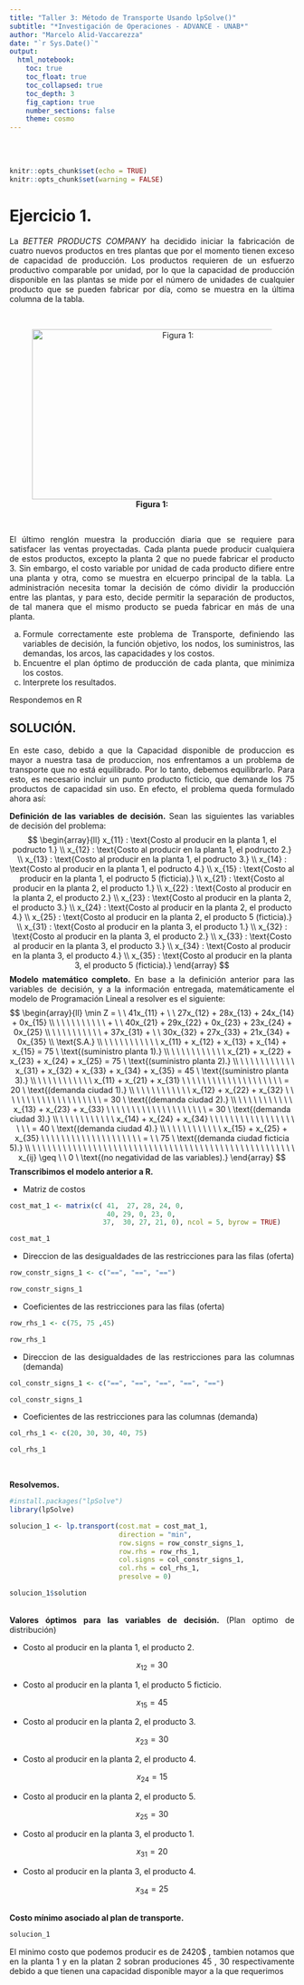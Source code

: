 ---
title: "Taller 3: Método de Transporte Usando lpSolve()"
subtitle: "*Investigación de Operaciones - ADVANCE - UNAB*"
author: "Marcelo Alid-Vaccarezza"
date: "`r Sys.Date()`"
output:
  html_notebook:
    toc: true
    toc_float: true
    toc_collapsed: true
    toc_depth: 3
    fig_caption: true
    number_sections: false
    theme: cosmo
---

<div style="text-align: justify">
<br>
<br>


```{r setup, include = FALSE}
knitr::opts_chunk$set(echo = TRUE)
knitr::opts_chunk$set(warning = FALSE)
```


# **Ejercicio 1.** 
La _BETTER PRODUCTS COMPANY_ ha decidido iniciar la fabricación de cuatro nuevos productos en tres plantas que por el momento tienen exceso de capacidad de producción. Los productos requieren de un esfuerzo productivo comparable por unidad, por lo que la capacidad de producción disponible en las plantas se mide por el número de unidades de cualquier producto que se pueden fabricar por día, como se muestra en la última columna de la tabla.

<br>
<center>

![**Figura 1:** ](Figura_1_Problema_1_Taller_3_Metodo_Transporte_Usando_lpSolve.png ""){height="300px" width="500px"}

</center>
<br>

El último renglón muestra la producción diaria que se requiere para satisfacer las ventas proyectadas. Cada planta puede producir cualquiera de estos productos, excepto la planta $2$ que no puede fabricar el producto $3$. Sin embargo, el costo variable por unidad de cada producto difiere entre una planta y otra, como se muestra en elcuerpo principal de la tabla. La administración necesita tomar la decisión de cómo dividir la producción entre las plantas, y para esto, decide permitir la separación de productos, de tal manera que el mismo producto se pueda fabricar en más de una planta.

(a) Formule correctamente este problema de Transporte, definiendo las variables de decisión, la función objetivo, los nodos, los suministros, las demandas, los arcos, las capacidades y los costos.
(b) Encuentre el plan óptimo de producción de cada planta, que minimiza los costos.
(c) Interprete los resultados.

Respondemos en R

## SOLUCIÓN.
En este caso, debido a que la Capacidad disponible de produccion es mayor a nuestra tasa de produccion, nos enfrentamos a un problema de transporte que no está equilibrado. Por lo tanto, debemos equilibrarlo. Para esto, es necesario incluir un punto producto ficticio, que demande los $75$ productos de capacidad sin uso. En efecto, el problema queda formulado ahora así:

**Definición de las variables de decisión.** Sean las siguientes las variables de decisión del problema:
$$
\begin{array}{ll}
x_{11} : \text{Costo al producir en la planta 1, el podructo 1.} \\ 
x_{12} : \text{Costo al producir en la planta 1, el podructo 2.} \\  
x_{13} : \text{Costo al producir en la planta 1, el podructo 3.} \\  
x_{14} : \text{Costo al producir en la planta 1, el podructo 4.} \\
x_{15} : \text{Costo al producir en la planta 1, el podructo 5 (ficticia).} \\
x_{21} : \text{Costo al producir en la planta 2, el producto 1.} \\  
x_{22} : \text{Costo al producir en la planta 2, el producto 2.} \\  
x_{23} : \text{Costo al producir en la planta 2, el producto 3.} \\  
x_{24} : \text{Costo al producir en la planta 2, el producto 4.} \\ 
x_{25} : \text{Costo al producir en la planta 2, el producto 5 (ficticia).} \\
x_{31} : \text{Costo al producir en la planta 3, el producto 1.} \\ 
x_{32} : \text{Costo al producir en la planta 3, el producto 2.} \\ 
x_{33} : \text{Costo al producir en la planta 3, el producto 3.} \\ 
x_{34} : \text{Costo al producir en la planta 3, el producto 4.} \\
x_{35} : \text{Costo al producir en la planta 3, el producto 5 (ficticia).}
\end{array}
$$
**Modelo matemático completo.** En base a la definición anterior para las variables de decisión, y a la información entregada, matemáticamente el modelo de Programación Lineal a resolver es el siguiente: 
$$
\begin{array}{ll}
\min Z = \ \ 41x_{11} + \ \ 27x_{12} + 28x_{13} + 24x_{14} + 0x_{15} \\
\ \ \ \ \ \ \ \ \ \ + \ \ 40x_{21} + 29x_{22} + 0x_{23} + 23x_{24} + 0x_{25}   \\
 \ \ \ \ \ \ \ \ \ \ + 37x_{31} + \ \ 30x_{32} + 27x_{33} + 21x_{34} + 0x_{35}  \\
\text{S.A.} \\
\ \ \ \ \ \ \ \ \ \ \ x_{11} + x_{12} + x_{13} + x_{14} + x_{15} = 75 \ \text{(suministro planta 1).} \\     
\ \ \ \ \ \ \ \ \ \ \ x_{21} + x_{22} + x_{23} + x_{24} + x_{25} = 75 \ \text{(suministro planta 2).} \\    
\ \ \ \ \ \ \ \ \ \ \ x_{31} + x_{32} + x_{33} + x_{34} + x_{35} = 45 \ \text{(suministro planta 3).} \\    
\ \ \ \ \ \ \ \ \ \ \ x_{11} + x_{21} + x_{31} \ \ \ \ \ \ \ \ \ \ \ \ \ \ \ \ \ \ \ \ = 20 \ \text{(demanda ciudad 1).} \\    
\ \ \ \ \ \ \ \ \ \ \ x_{12} + x_{22} + x_{32} \ \ \ \ \ \ \ \ \ \ \ \ \ \ \ \ \ \ \ \ = 30 \ \text{(demanda ciudad 2).} \\    
\ \ \ \ \ \ \ \ \ \ \ x_{13} + x_{23} + x_{33} \ \ \ \ \ \ \ \ \ \ \ \ \ \ \ \ \ \ \ \ = 30 \ \text{(demanda ciudad 3).} \\    
\ \ \ \ \ \ \ \ \ \ \ x_{14} + x_{24} + x_{34} \ \ \ \ \ \ \ \ \ \ \ \ \ \ \ \ \ \ \ \ = 40 \ \text{(demanda ciudad 4).} \\ 
\ \ \ \ \ \ \ \ \ \ \ x_{15} + x_{25} + x_{35} \ \ \ \ \ \ \ \ \ \ \ \ \ \ \ \ \ \ \ \ = \ \ 75 \ \text{(demanda ciudad ficticia 5).} \\
\ \ \ \ \ \ \ \ \ \ \ \ \ \ \ \ \ \ \ \ \ \ \ \ \ \ \ \ \ \ \ \ \ \ \ \ \ \ \ \ \ \ \ \ \ \ \ \ \ \ \ \  x_{ij} \geq \ \ 0 \ \text{(no negatividad de las variables).}
\end{array}
$$
**Transcribimos el modelo anterior a R.** 

* Matriz de costos
```{r}
cost_mat_1 <- matrix(c( 41,  27, 28, 24, 0,
                        40, 29, 0, 23, 0,
                       37,  30, 27, 21, 0), ncol = 5, byrow = TRUE)

cost_mat_1
```

* Direccion de las desigualdades de las restricciones para las filas (oferta)
```{r}
row_constr_signs_1 <- c("==", "==", "==")

row_constr_signs_1
```

* Coeficientes de las restricciones para las filas (oferta)
```{r}
row_rhs_1 <- c(75, 75 ,45)

row_rhs_1
```

* Direccion de las desigualdades de las restricciones para las columnas (demanda)
```{r}
col_constr_signs_1 <- c("==", "==", "==", "==", "==")

col_constr_signs_1
```

* Coeficientes de las restricciones para las columnas (demanda)
```{r}
col_rhs_1 <- c(20, 30, 30, 40, 75)

col_rhs_1
```

<br>

**Resolvemos.** 
```{r}
#install.packages("lpSolve")
library(lpSolve)

solucion_1 <- lp.transport(cost.mat = cost_mat_1,
                           direction = "min",
                           row.signs = row_constr_signs_1,
                           row.rhs = row_rhs_1,
                           col.signs = col_constr_signs_1,
                           col.rhs = col_rhs_1, 
                           presolve = 0)

solucion_1$solution
```

<br>
**Valores óptimos para las variables de decisión.** (Plan optimo de distribución)

* Costo al producir en la planta 1, el producto 2.  

$$x_{12} = 30$$

* Costo al producir en la planta 1, el producto 5 ficticio.  

$$x_{15} = 45$$

* Costo al producir en la planta 2, el producto 3.  

$$x_{23} = 30$$

* Costo al producir en la planta 2, el producto 4.  

$$x_{24} = 15$$

* Costo al producir en la planta 2, el producto 5.  

$$x_{25} = 30$$

* Costo al producir en la planta 3, el producto 1.  

$$x_{31} = 20$$

* Costo al producir en la planta 3, el producto 4.  

$$x_{34} = 25$$

<br>
**Costo mínimo asociado al plan de transporte.**
```{r}
solucion_1
```
El minimo costo que podemos producir es de 2420$ , tambien notamos que en la planta 1 y en la platan 2 sobran produciones 45 , 30 respectivamente debido a que tienen una capacidad disponible mayor a la que requerimos  


